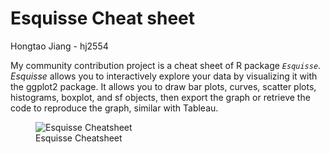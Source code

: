 # Esquisse Cheat sheet

Hongtao Jiang - hj2554

My community contribution project is a cheat sheet of R package *`Esquisse`*. *Esquisse* allows you to interactively explore your data by visualizing it with the ggplot2 package. It allows you to draw bar plots, curves, scatter plots, histograms, boxplot, and sf objects, then export the graph or retrieve the code to reproduce the graph, similar with Tableau.

![Esquisse Cheatsheet](resources/esquisse_cheatsheet/esquisse_cheatsheet.jpg)
